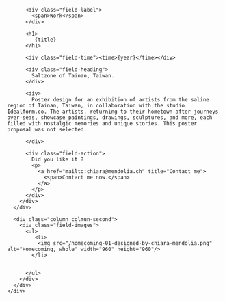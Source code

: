 

<Layout class="work" title={title}>
  <main class="region-content work">
    <div class="region">
      <div class="column column-first">
        <div class="field-body">

          <div class="field-label">
            <span>Work</span>
          </div>

          <h1>
             {title}
          </h1>

          <div class="field-time"><time>{year}</time></div>

          <div class="field-heading">
            Saltzone of Tainan, Taiwan.
          </div>

          <div>
            Poster design for an exhibition of artists from the saline region of Tainan, Taiwan, in collaboration with the studio Idealform.co. The artists, returning to their hometown after journeys over-seas, showcase paintings, drawings, sculptures, and more, each filled with nostalgic memories and unique stories. This poster proposal was not selected.

          </div>

          <div class="field-action">
            Did you like it ?
            <p>
              <a href="mailto:chiara@mendolia.ch" title="Contact me">
                <span>Contact me now.</span>
              </a>
            </p>
          </div>
        </div>
      </div>

      <div class="column colmun-second">
        <div class="field-images">
          <ul>
             <li>
              <img src="/homecoming-01-designed-by-chiara-mendolia.png" alt="Homecoming, whole" width="960" height="960"/>
            </li>


          </ul>
        </div>
      </div>
    </div>

  </main>
</Layout>
